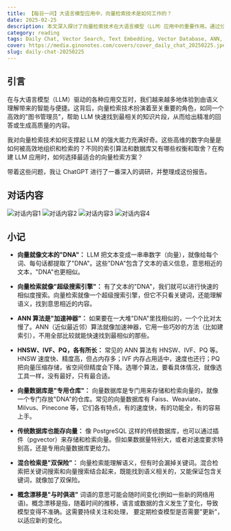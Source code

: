 ```yaml
---
title: 【每日一问】大语言模型应用中，向量检索技术是如何工作的？
date: 2025-02-25
description: 本文深入探讨了向量检索技术在大语言模型（LLM）应用中的重要作用。通过分析向量索引算法（如 HNSW、IVF、PQ）的特点和各类向量数据库的应用场景，为构建高性能的 LLM 应用提供技术选型建议。
category: reading
tags: Daily Chat, Vector Search, Text Embedding, Vector Database, ANN, HNSW, RAG, LLM
cover: https://media.ginonotes.com/covers/cover_daily_chat_20250225.jpeg
slug: daily-chat-20250225
---
```


## 引言

在与大语言模型（LLM）驱动的各种应用交互时，我们越来越多地体验到由语义理解带来的智能与便捷。这背后，向量检索技术扮演着至关重要的角色，如同一个高效的"图书管理员"，帮助 LLM 快速找到最相关的知识片段，从而给出精准的回答或生成高质量的内容。

我对向量检索技术如何支撑起 LLM 的强大能力充满好奇。这些高维的数字向量是如何被高效地组织和检索的？不同的索引算法和数据库又有哪些权衡和取舍？在构建 LLM 应用时，如何选择最适合的向量检索方案？

带着这些问题，我让 ChatGPT 进行了一番深入的调研，并整理成这份报告。

## 对话内容

![对话内容1](https://media.ginonotes.com/images/20250225_daily_chat/chatsession1.png)
![对话内容2](https://media.ginonotes.com/images/20250225_daily_chat/chatsession2.png)
![对话内容3](https://media.ginonotes.com/images/20250225_daily_chat/chatsession3.png)
![对话内容4](https://media.ginonotes.com/images/20250225_daily_chat/chatsession4.png)

## 小记

-   **向量就像文本的"DNA"：** LLM 把文本变成一串串数字（向量），就像给每个词、每句话都提取了"DNA"。这些"DNA"包含了文本的语义信息，意思相近的文本，"DNA"也更相似。

-   **向量检索就像"超级搜索引擎"：** 有了文本的"DNA"，我们就可以进行快速的相似度搜索。向量检索就像一个超级搜索引擎，但它不只看关键词，还能理解语义，找到意思相近的内容。

-   **ANN 算法是"加速神器"：** 如果要在一大堆"DNA"里找相似的，一个个比对太慢了。ANN（近似最近邻）算法就像加速神器，它用一些巧妙的方法（比如建索引），不用全部比较就能快速找到最相似的那些。

-   **HNSW、IVF、PQ，各有所长：** 常见的 ANN 算法有 HNSW、IVF、PQ 等。HNSW 速度快、精度高，但占内存多；IVF 内存占用适中，速度也还行；PQ 把向量压缩存储，省空间但精度会下降。选哪个算法，要看具体情况，就像选工具一样，没有最好，只有最合适。

-   **向量数据库是"专用仓库"：** 向量数据库是专门用来存储和检索向量的，就像一个专门存放"DNA"的仓库。常见的向量数据库有 Faiss、Weaviate、Milvus、Pinecone 等，它们各有特点，有的速度快，有的功能全，有的容易上手。

-   **传统数据库也能存向量：** 像 PostgreSQL 这样的传统数据库，也可以通过插件（pgvector）来存储和检索向量。但如果数据量特别大，或者对速度要求特别高，还是专用向量数据库更给力。

-   **混合检索是"双保险"：** 向量检索能理解语义，但有时会漏掉关键词。混合检索把关键词搜索和向量搜索结合起来，既能找到语义相关的，又能保证包含关键词，就像加了双保险。

-   **概念漂移是"与时俱进"** 词语的意思可能会随时间变化(例如一些新的网络用语)。概念漂移是指，随着时间的推移，语言或数据的含义发生了变化，导致模型变得不准确。这需要持续关注和处理， 要定期检查模型是否需要"更新"，以适应新的变化。

